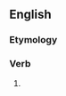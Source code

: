 ==English==

===Etymology===
{{suffix|en|justify|eth|nocat=1}}

===Verb===
{{head|en|verb form}}

# {{en-archaic third-person singular of|justify}}